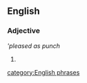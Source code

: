==English==
===Adjective===
'''pleased as punch'' {{not comparable}}
#{{alternative spelling of|[[pleased as Punch]]}}
[[category:English phrases]]